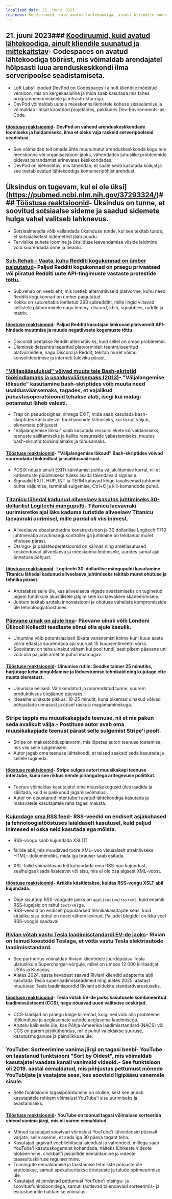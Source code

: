 ```yaml
---
localized_date: 21. juuni 2023
top_news: Koodiruumid, kuid avatud lähtekoodiga, ainult kliendile suunatud ja mittekaitstav
---
```




<CallToAction />

<Steps>

## 21. juuni 2023### [Koodiruumid, kuid avatud lähtekoodiga, ainult kliendile suunatud ja mittekaitstav](https://devpod.sh/)- Codespaces on avatud lähtekoodiga tööriist, mis võimaldab arendajatel hõlpsasti luua arenduskeskkondi ilma serveripoolse seadistamiseta.

- Loft Labs'i loodud DevPod on Codespaces'i ainult kliendile mõeldud versioon, mis on kergekaaluline ja mida saab kasutada mis tahes programmeerimiskeele ja infrastruktuuriga.
- DevPod võimaldab uutele meeskonnaliikmetele kohese sisseelamise ja võimaldab lihtsat koostööd projektides, pakkudes Dev-Environments-as-Code.

#### [tööstuse reaktsioonid](http://news.ycombinator.com/item?id=36407477)- DevPod on vahend arenduskeskkondade loomiseks ja haldamiseks, ilma et oleks vaja raskeid serveripoolseid seadistusi.

- See võimaldab teil omada ühte muutumatut arenduskeskkonda kogu teie meeskonna või organisatsiooni jaoks, vähendades juhuslike probleemide pidevat parandamist erinevates keskkondades.
- DevPod on isehostitav, mis tähendab, et saate seda kasutada kõikjal ja see toetab avatud lähtekoodiga konteineripõhist arendust.

## Üksindus on tugevam, kui ei ole üksi](https://pubmed.ncbi.nlm.nih.gov/37293324/)### [Tööstuse reaktsioonid](http://news.ycombinator.com/item?id=36403280)- Üksindus on tunne, et soovitud sotsiaalse sideme ja saadud sidemete hulga vahel valitseb lahknevus.

- Sotsiaalmeedia võib vallandada üksinduse tunde, kui see tekitab tunde, et sotsiaalsetest sidemetest jääb puudu.
- Tervislike suhete loomine ja üksilduse leevendamise viiside leidmine võib suurendada õnne ja heaolu.

### [Sub.Rehab - Vaata, kuhu Redditi kogukonnad on ümber paigutatud](https://sub.rehab/)- Paljud Redditi kogukonnad on praegu privaatsed või piiratud Redditi uute API-tingimuste vastaste protestide tõttu.

- Sub.rehab on veebileht, mis loetleb alternatiivseid platvorme, kuhu need Redditi kogukonnad on ümber paigutatud.
- Kokku on sub.rehabis loetletud 393 subredditit, mille lingid viitavad sellistele platvormidele nagu lemmy, discord, kbin, squabbles, raddle ja matrix.

#### [tööstuse reaktsioonid](http://news.ycombinator.com/item?id=36401999)- Paljud Redditi kasutajad lahkuvad platvormilt API-hindade muutmise ja muude negatiivsete kogemuste tõttu.

- Discordit peetakse Redditi alternatiiviks, kuid sellel on omad probleemid.
- Üleminek detsentraliseeritud platvormidelt tsentraliseeritud platvormidele, nagu Discord ja Reddit, tekitab muret võimu konsolideerimise ja interneti tuleviku pärast.

### ["Väljapääsulukud" võivad muuta teie Bash-skriptid töökindlamaks ja usaldusväärsemaks (2013)](http://redsymbol.net/articles/bash-exit-traps/)- "Väljalangemise lõksude" kasutamine bash-skriptides võib muuta need usaldusväärsemaks, tagades, et vajalikud puhastusoperatsioonid tehakse alati, isegi kui midagi ootamatut läheb valesti.

- Trap on pseudosignaal nimega EXIT, mida saab kasutada bash-skriptides käskude või funktsioonide täitmiseks, kui skript väljub, olenemata põhjusest.
- "Väljalangemise lõksu" saab kasutada ressursilekete kõrvaldamiseks, teenuste säilitamiseks ja kallite ressursside vabastamiseks, muutes bash-skriptid töökindlamaks ja tõhusamaks.

#### [Tööstuse reaktsioonid](http://news.ycombinator.com/item?id=36400465)- "Väljalangemise lõksud" Bash-skriptides võivad suurendada töökindlust ja usaldusväärsust.

- POSIX nõuab ainult EXITi käivitamist puhta väljalülitamise korral, nii et katkestuste püüdmiseks tuleks lisada täiendavaid signaale.
- Signaalid EXIT, HUP, INT ja TERM katavad kõige tavalisemad juhtumid puhta väljumise, terminali sulgemise, Ctrl+C ja kill-komandode puhul.

### [Titanicu lähedal kadunud allveelaev kasutas juhtimiseks 30-dollarilist Logitechi mängupulti](https://arstechnica.com/gaming/2023/06/submarine-missing-near-titanic-used-a-30-logitech-gamepad-for-steering/)- Titanicu laevavraki uurimisretke ajal läks kaduma turistide allveelaev Titanicu laevavraki uurimisel, mille pardal oli viis inimest.

- Allveelaeva ebastandardne konstruktsioon ja 30 dollarilise Logitech F710 juhtmevaba arvutimängukontrolleriga juhtimine on tekitanud muret ohutuse pärast.
- Otsingu- ja päästeoperatsioonid on käimas ning ametiasutused keskenduvad allveelaeva ja meeskonna leidmisele, uurides samal ajal õnnetuse põhjust.

#### [tööstuse reaktsioonid](http://news.ycombinator.com/item?id=36407781)- Logitechi 30-dollarilise mängupuldi kasutamine Titanicu lähedal kadunud allveelaeva juhtimiseks tekitab muret ohutuse ja tehnika pärast.

- Arutatakse selle üle, kas allveelaeva vigade avastamiseks on tuginetud pigem tundlikule akustilisele jälgimisele kui laevakere skaneerimisele.
- Juhtum tekitab arutelu innovatsiooni ja ohutuse vaheliste kompromisside üle tehnoloogiatööstuses.

### [Päevane uinak on ajule hea](https://www.bbc.com/news/health-65950168)- Päevane uinak võib Londoni Ülikooli Kolledži teadlaste sõnul olla ajule kasulik.

- Uinumine võib potentsiaalselt lükata vananemist kolme kuni kuue aasta võrra edasi ja suurendada aju suurust 15 kuupsentimeetri võrra.
- Soovitatav on teha uinakut vähem kui pool tundi, sest pikem päevane uni võib olla paljude ametite puhul ebamugav.

#### [Tööstuse reaktsioonid](http://news.ycombinator.com/item?id=36399503)- Uinumise rutiin: Seadke taimer 25 minutiks, harjutage keha pinguldamise ja lõdvestumise tehnikaid ning kujutage ette musta olematust.

- Uinumise eelised: Värskendatud ja noorendatud tunne, suurem produktiivsus ülejäänud päevaks.
- Ideaalne uinakute pikkus: 18-25 minutit, kuna pikemad uinakud võivad põhjustada uimasust ja öösel raskusi magamaminekuga.

### Stripe tappis mu muusikakapjade teenuse, nii et ma pakun seda avalikult välja.- Postituse autor avab oma muusikakapjade teenust pärast selle sulgemist Stripe'i poolt.

- Stripe on maksetöötlusplatvorm, mis lõpetas autori teenuse toetamise, mis viis selle sulgemiseni.
- Autor jagab oma teenuse lähtekoodi, et teised saaksid seda kasutada ja sellele tugineda.

#### [tööstuse reaktsioonid](http://news.ycombinator.com/item?id=36403607)- Stripe sulges autori muusikakapi teenuse inter.tube, kuna see rikkus nende piirangutega äritegevuse poliitikat.

- Teenus võimaldas kasutajatel oma muusikakogusid üles laadida ja säilitada, kuid ei pakkunud jagamisvõimalusi.
- Autor on otsustanud inter.tube'i avatud lähtekoodiga kasutada ja maksvatele kasutajatele raha tagasi maksta.

### [Kujundage oma RSS feed](https://darekkay.com/blog/rss-styling/)- RSS-veedid on endiselt asjakohased ja tehnoloogiatööstuses laialdaselt kasutusel, kuid paljud inimesed ei oska neid kasutada ega mõista.

- RSS-voogu saab kujundada XSL(T)

- failide abil, mis muudavad toore XML- voo visuaalselt atraktiivseks HTML- dokumendiks, mida iga brauser saab esitada.

- XSL-failid võimaldavad teil kohandada oma RSS-voo kujundust, sealhulgas lisada lisateavet või sisu, mis ei ole osa algsest XML-voost.

#### [tööstuse reaktsioonid](http://news.ycombinator.com/item?id=36401854)- Artiklis käsitletakse, kuidas RSS-voogu XSLT abil kujundada.

- Õige sisutüüp RSS-voogude jaoks on `application/rss+xml`, kuid enamik RSS-lugejaid on rahul `text/xml`ga.
- RSS-veedid on endiselt populaarsed tehnikakasutajate seas, kuid kirjaliku sisu puhul on need vähem levinud. Paljudel blogidel on ikka veel RSS-voogid saadaval.

### [Rivian võtab vastu Tesla laadimisstandardi EV-de jaoks](https://ev-edition.com/2023/06/rivian-joins-forces-with-tesla-embracing-their-charging-standard-for-electric-vehicles/)- Rivian on teinud koostööd Teslaga, et võtta vastu Tesla elektriautode laadimisstandard.

- See partnerlus võimaldab Riviani klientidele juurdepääsu Tesla ulatuslikule Supercharger-võrgule, millel on umbes 12 000 kiirlaadijat USAs ja Kanadas.
- Alates 2024. aasta kevadest saavad Riviani kliendid adapterite abil kasutada Tesla superlaadimisseadmeid ning alates 2025. aastast muutuvad Tesla laadimispordid Riviani sõidukite standardvarustuseks.

#### [tööstuse reaktsioonid](http://news.ycombinator.com/item?id=36403494)- Tesla võtab EV-de jaoks kasutusele kombineeritud laadimissüsteemi (CCS), nagu nõuavad uued valitsuse eeskirjad.

- CCS-laadijad on praegu kõige kiiremad, kuigi neil võib olla probleeme töökindluse ja aeglasemate autode aeglasema laadimisega.
- Arutelu käib selle üle, kas Põhja-Ameerika laadimisstandard (NACS) või CCS on parem pistikühendus, mille puhul vaieldakse suuruse, kasutusmugavuse ja paindlikkuse üle.

### YouTube: Sorteerimine vanima järgi on tagasi beebi- YouTube on taastanud funktsiooni "Sort by Oldest", mis võimaldab kasutajatel vaadata kanali vanimaid videoid.- See funktsioon oli 2019. aastal eemaldatud, mis põhjustas pettumust mõnede YouTubijate ja vaatajate seas, kes soovisid ligipääsu vanemale sisule.

- Selle funktsiooni tagasipöördumine on oluline, sest see annab kasutajatele rohkem võimalusi YouTube'i sisu uurimiseks ja avastamiseks.

#### [Tööstuse reaktsioonid](http://news.ycombinator.com/item?id=36410777)- YouTube on toonud tagasi võimaluse sorteerida videod vanima järgi, mis oli varem eemaldatud.

- Mõned kasutajad soovivad võimalust YouTube'i lühivideosid püsivalt varjata, selle asemel, et seda iga 30 päeva tagant teha.
- Kasutajad jagavad veebilehitseja laiendusi ja vahendeid, millega saab YouTube'i kasutuskogemust kohandada, näiteks lühikeste videote blokeerimine, clickbait'i pisipiltide eemaldamine ja videote taasesituskiiruse reguleerimine.
- Toimingute eemaldamise ja taastamise tehniliste põhjuste üle arutletakse, samuti spekuleeritakse äriotsuste ja tulude optimeerimise üle.
- Kasutajad väljendavad pettumust YouTube'i otsingu- ja soovitusfunktsioonidega, samuti taotlevad täiendavaid sorteerimis- ja esitusloendite haldamise võimalusi.

</Steps>
